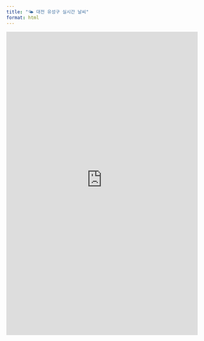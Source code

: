 ```yaml
---
title: "🌤️ 대전 유성구 실시간 날씨"
format: html
---
```


<iframe src="https://by-sekwonappio-k5e5n7wasvj3kveyqbwmgc.streamlit.app/"
        width="100%"
        height="800"
        frameborder="0">
</iframe>